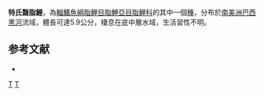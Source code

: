 {{Speciesbox 
| taxon = Bryconamericus ternetzi
| status = NE
| status_system = IUCN3.1
| authority =  [[Myers|Myers]], 1928
| synonyms = 
}}
'''特氏齧脂鯉'''，為[[輻鰭魚綱|輻鰭魚綱]][[脂鯉目|脂鯉目]][[脂鯉亞目|脂鯉亞目]][[脂鯉科|脂鯉科]]的其中一個[[種|種]]，分布於[[南美洲|南美洲]][[巴西|巴西]][[黑河|黑河]]流域，體長可達5.9公分，棲息在底中層水域，生活習性不明。

==参考文献==
{{refbegin}}
*{{FishBase_species|genus=Bryconamericus|species=ternetzi|year=2014|month=1}}
{{refend}}

{{Taxonbar|from=Q6417517}}

[[Category:齧脂鯉屬|T]]
[[Category:1928年描述的鱼类|T]]


{{魚類小作品}}
